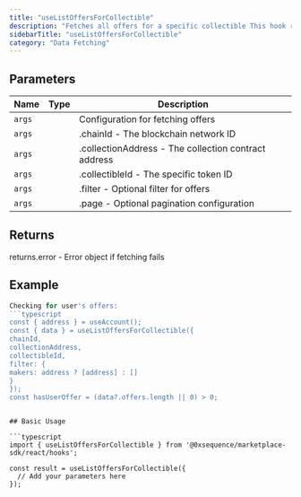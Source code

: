 ```yaml
---
title: "useListOffersForCollectible"
description: "Fetches all offers for a specific collectible This hook retrieves a list of active offers made on a specific collectible, including offer details like price, expiry, and maker information. Results can be filtered and paginated as needed."
sidebarTitle: "useListOffersForCollectible"
category: "Data Fetching"
---
```


## Parameters

| Name | Type | Description |
|------|------|-------------|
| `args` |  | Configuration for fetching offers |
| `args` |  | .chainId - The blockchain network ID |
| `args` |  | .collectionAddress - The collection contract address |
| `args` |  | .collectibleId - The specific token ID |
| `args` |  | .filter - Optional filter for offers |
| `args` |  | .page - Optional pagination configuration |

## Returns

returns.error - Error object if fetching fails

## Example

```typescript
Checking for user's offers:
```typescript
const { address } = useAccount();
const { data } = useListOffersForCollectible({
chainId,
collectionAddress,
collectibleId,
filter: {
makers: address ? [address] : []
}
});
const hasUserOffer = (data?.offers.length || 0) > 0;
```
```

## Basic Usage

```typescript
import { useListOffersForCollectible } from '@0xsequence/marketplace-sdk/react/hooks';

const result = useListOffersForCollectible({
  // Add your parameters here
});
```

